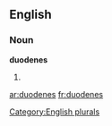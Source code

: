 
==English==

===Noun===
'''duodenes'''

# {{plural of|[[duodene]]}}

[[Category:English plurals]]

[[ar:duodenes]]
[[fr:duodenes]]